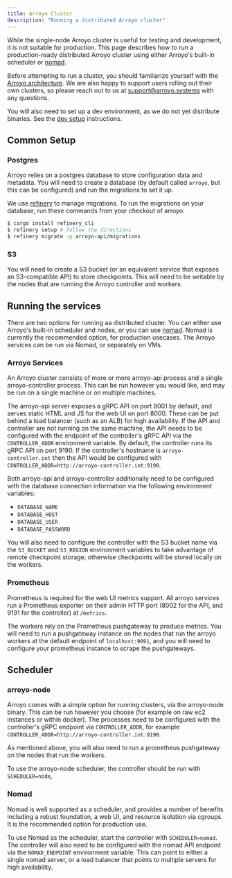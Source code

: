 ```yaml
---
title: Arroyo Cluster
description: "Running a distributed Arroyo cluster"
---
```


While the single-node Arroyo cluster is useful for testing and development, it is not suitable for production. This
page describes how to run a production-ready distributed Arroyo cluster using either Arroyo's built-in scheduler or
[nomad](https://www.nomadproject.io/).

Before attempting to run a cluster, you should familiarize yourself with the [Arroyo architecture](/architecture). We
are also happy to support users rolling out their own clusters, so please reach out to us at support@arroyo.systems with
any questions.

You will also need to set up a dev environment, as we do not yet distribute binaries. See the [dev setup](/dev-setup)
instructions.

## Common Setup

### Postgres

Arroyo relies on a postgres database to store configuration data and metadata. You will need to create a database
(by default called `arroyo`, but this can be configured) and run the migrations to set it up.

We use [refinery](https://github.com/rust-db/refinery) to manage migrations. To run the migrations on your database,
run these commands from your checkout of arroyo:

```bash
$ cargo install refinery_cli
$ refinery setup # follow the directions
$ refinery migrate -p arroyo-api/migrations
```

### S3

You will need to create a S3 bucket (or an equivalent service that exposes an S3-compatible API) to store checkpoints.
This will need to be writable by the nodes that are running the Arroyo controller and workers.

## Running the services

There are two options for running aa distributed cluster. You can either use Arroyo's built-in scheduler and nodes, or
you can use [nomad](https://www.nomadproject.io/). Nomad is currently the recommended option, for production usecases.
The Arroyo services can be run via Nomad, or separately on VMs.

### Arroyo Services

An Arroyo cluster consists of more or more arroyo-api process and a single arroyo-controller process. This can be run
however you would like, and may be run on a single machine or on multiple machines.

The arroyo-api server exposes a gRPC API on port 8001 by default, and serves static HTML and JS for the web UI on port
8000. These can be put behind a load balancer (such as an ALB) for high availability. If the API and controller are not
running on the same machine, the API needs to be configured with the endpoint of the controller's gRPC API via the
`CONTROLLER_ADDR` environment variable. By default, the controller runs its gRPC API on port 9190. If the controller's
hostname is `arroyo-controller.int` then the API would be configured with
`CONTROLLER_ADDR=http://arroyo-controller.int:9190`.

Both arroyo-api and arroyo-controller additionally need to be configured with the database connection information via
the following environment variables:

- `DATABASE_NAME`
- `DATABASE_HOST`
- `DATABASE_USER`
- `DATABASE_PASSWORD`

You will also need to configure the controller with the S3 bucket name via the `S3_BUCKET` and `S3_REGION` environment
variables to take advantage of remote checkpoint storage; otherwise checkpoints will be stored locally on the workers.

### Prometheus

Prometheus is required for the web UI metrics support. All arroyo services run a Prometheus exporter on their admin HTTP
port (8002 for the API, and 9191 for the controller) at `/metrics`.

The workers rely on the Prometheus pushgateway to produce metrics. You will need to run a pushgateway instance on the
nodes that run the arroyo workers at the default endpoint of `localhost:9091`, and you will need to configure your
prometheus instance to scrape the pushgateways.

## Scheduler

### arroyo-node

Arroyo comes with a simple option for running clusters, via the arroyo-node binary. This can be run however you choose
(for example on raw ec2 instances or within docker). The processes need to be configured with the controller's gRPC
endpoint via `CONTROLLER_ADDR`, for example `CONTROLLER_ADDR=http://arroyo-controller.int:9190`.

As mentioned above, you will also need to run a prometheus pushgateway on the nodes that run the workers.

To use the arroyo-node scheduler, the controller should be run with `SCHEDULER=node`,

### Nomad

Nomad is well supported as a scheduler, and provides a number of benefits including a robust foundation, a web UI, and
resource isolation via cgroups. It is the recommended option for production use.

To use Nomad as the scheduler, start the controller with `SCHEDULER=nomad`. The controller will also need to be
configured with the nomad API endpoint via the `NOMAD_ENDPOINT` environment variable. This can point to either a single
nomad server, or a load balancer that points to multiple servers for high availability.
